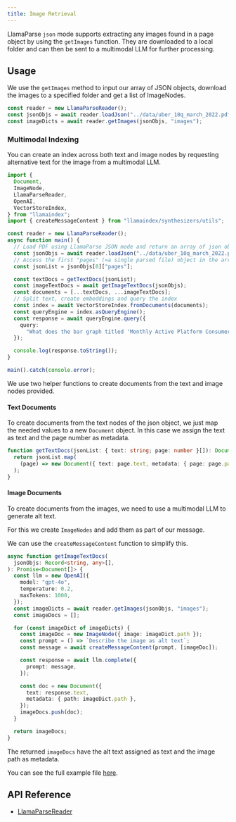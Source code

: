 ```yaml
---
title: Image Retrieval
---
```


LlamaParse `json` mode supports extracting any images found in a page object by using the `getImages` function. They are downloaded to a local folder and can then be sent to a multimodal LLM for further processing.

## Usage

We use the `getImages` method to input our array of JSON objects, download the images to a specified folder and get a list of ImageNodes.

```ts
const reader = new LlamaParseReader();
const jsonObjs = await reader.loadJson("../data/uber_10q_march_2022.pdf");
const imageDicts = await reader.getImages(jsonObjs, "images");
```

### Multimodal Indexing

You can create an index across both text and image nodes by requesting alternative text for the image from a multimodal LLM.

```ts
import {
  Document,
  ImageNode,
  LlamaParseReader,
  OpenAI,
  VectorStoreIndex,
} from "llamaindex";
import { createMessageContent } from "llamaindex/synthesizers/utils";

const reader = new LlamaParseReader();
async function main() {
  // Load PDF using LlamaParse JSON mode and return an array of json objects
  const jsonObjs = await reader.loadJson("../data/uber_10q_march_2022.pdf");
  // Access the first "pages" (=a single parsed file) object in the array
  const jsonList = jsonObjs[0]["pages"];

  const textDocs = getTextDocs(jsonList);
  const imageTextDocs = await getImageTextDocs(jsonObjs);
  const documents = [...textDocs, ...imageTextDocs];
  // Split text, create embeddings and query the index
  const index = await VectorStoreIndex.fromDocuments(documents);
  const queryEngine = index.asQueryEngine();
  const response = await queryEngine.query({
    query:
      "What does the bar graph titled 'Monthly Active Platform Consumers' show?",
  });

  console.log(response.toString());
}

main().catch(console.error);
```

We use two helper functions to create documents from the text and image nodes provided.

#### Text Documents

To create documents from the text nodes of the json object, we just map the needed values to a new `Document` object. In this case we assign the text as text and the page number as metadata.

```ts
function getTextDocs(jsonList: { text: string; page: number }[]): Document[] {
  return jsonList.map(
    (page) => new Document({ text: page.text, metadata: { page: page.page } }),
  );
}
```

#### Image Documents

To create documents from the images, we need to use a multimodal LLM to generate alt text.

For this we create `ImageNodes` and add them as part of our message.

We can use the `createMessageContent` function to simplify this.

```ts
async function getImageTextDocs(
  jsonObjs: Record<string, any>[],
): Promise<Document[]> {
  const llm = new OpenAI({
    model: "gpt-4o",
    temperature: 0.2,
    maxTokens: 1000,
  });
  const imageDicts = await reader.getImages(jsonObjs, "images");
  const imageDocs = [];

  for (const imageDict of imageDicts) {
    const imageDoc = new ImageNode({ image: imageDict.path });
    const prompt = () => `Describe the image as alt text`;
    const message = await createMessageContent(prompt, [imageDoc]);

    const response = await llm.complete({
      prompt: message,
    });

    const doc = new Document({
      text: response.text,
      metadata: { path: imageDict.path },
    });
    imageDocs.push(doc);
  }

  return imageDocs;
}
```

The returned `imageDocs` have the alt text assigned as text and the image path as metadata.

You can see the full example file [here](https://github.com/run-llama/LlamaIndexTS/blob/main/examples/readers/src/llamaparse-json.ts).

## API Reference

- [LlamaParseReader](/docs/api/classes/LlamaParseReader)
